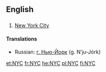 ==English==

==={{abbreviation}}===
{{wikipedia|New York City}}
{{en-proper noun}}

# [[New York City]]

====Translations====
{{trans-top|New York City}}
* Russian: [[г. Нью-Йорк]] (g. N’ju-Jórk) {{m}}
{{trans-mid}}
{{trans-bottom}}

[[et:NYC]]
[[fr:NYC]]
[[he:NYC]]
[[pl:NYC]]
[[fi:NYC]]